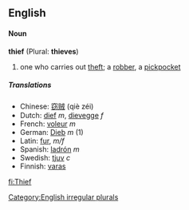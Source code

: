 ==English==
====Noun====
'''thief''' (Plural: '''thieves''')
#one who carries out [[theft]]; a [[robber]], a [[pickpocket]]

=====Translations=====
*Chinese: [[窃贼]] (qiè zéi)
*Dutch: [[dief]] ''m'', [[dievegge]] ''f''
*French: [[voleur]] ''m''
*German: [[Dieb]] ''m'' (1)
*Latin: [[fur]], ''m/f''
*Spanish: [[ladrón]] ''m''
*Swedish: [[tjuv]] ''c''
*Finnish: [[varas]]

[[Category:English irregular plurals]]

[[fi:Thief]]